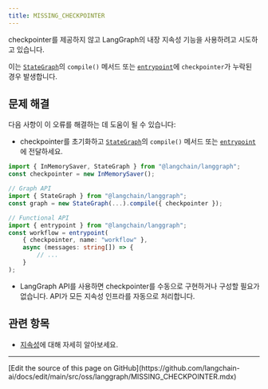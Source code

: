 ```yaml
---
title: MISSING_CHECKPOINTER
---
```



<AlphaCallout />

checkpointer를 제공하지 않고 LangGraph의 내장 지속성 기능을 사용하려고 시도하고 있습니다.

이는 [`StateGraph`](https://langchain-ai.github.io/langgraphjs/reference/classes/langgraph.StateGraph.html)의 `compile()` 메서드 또는 [`entrypoint`](https://langchain-ai.github.io/langgraphjs/reference/functions/langgraph.entrypoint.html)에 `checkpointer`가 누락된 경우 발생합니다.

## 문제 해결

다음 사항이 이 오류를 해결하는 데 도움이 될 수 있습니다:

-   checkpointer를 초기화하고 [`StateGraph`](https://langchain-ai.github.io/langgraphjs/reference/classes/langgraph.StateGraph.html)의 `compile()` 메서드 또는 [`entrypoint`](https://langchain-ai.github.io/langgraphjs/reference/functions/langgraph.entrypoint.html)에 전달하세요.



```typescript
import { InMemorySaver, StateGraph } from "@langchain/langgraph";
const checkpointer = new InMemorySaver();

// Graph API
import { StateGraph } from "@langchain/langgraph";
const graph = new StateGraph(...).compile({ checkpointer });

// Functional API
import { entrypoint } from "@langchain/langgraph";
const workflow = entrypoint(
    { checkpointer, name: "workflow" },
    async (messages: string[]) => {
        // ...
    }
);
```



-   LangGraph API를 사용하면 checkpointer를 수동으로 구현하거나 구성할 필요가 없습니다. API가 모든 지속성 인프라를 자동으로 처리합니다.

## 관련 항목

- [지속성](/oss/javascript/langgraph/persistence)에 대해 자세히 알아보세요.

---

<Callout icon="pen-to-square" iconType="regular">
  [Edit the source of this page on GitHub](https://github.com/langchain-ai/docs/edit/main/src/oss/langgraph/MISSING_CHECKPOINTER.mdx)
</Callout>
